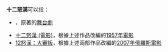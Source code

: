 '''十二怒漢'''可以指：
* {{Link-en|十二怒漢 (舞台劇)|Twelve Angry Men (play)}}，{{Link-en|瑞吉諾·羅斯|Reginald Rose}}原著的[[舞台劇|舞台劇]]
* [[十二怒漢_(電影)|十二怒漢 (電影)]]，根據上述作品改編的[[1957年|1957年]][[電影|電影]]
* [[12怒漢：大審叛|12怒漢：大審叛]]，根據上述兩部作品改編的[[2007年|2007年]][[俄羅斯|俄羅斯]][[電影|電影]]
{{disambig|Cat=四字作品消歧义}}